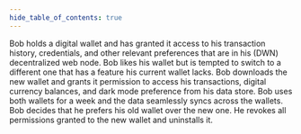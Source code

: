 ```yaml
---
hide_table_of_contents: true
---
```


Bob holds a digital wallet and has granted it access to his transaction history, credentials, and other relevant preferences that are in his <TooltipWrapper trigger="personal data store">(DWN) decentralized web node</TooltipWrapper>. Bob likes his wallet but is tempted to switch to a different one that has a feature
his current wallet lacks. Bob downloads the new wallet and grants it permission to
access his transactions, digital currency balances, and dark mode preference from his
data store. Bob uses both wallets for a week and the data seamlessly syncs across
the wallets. Bob decides that he prefers his old wallet over the new one. He revokes
all permissions granted to the new wallet and uninstalls it.
